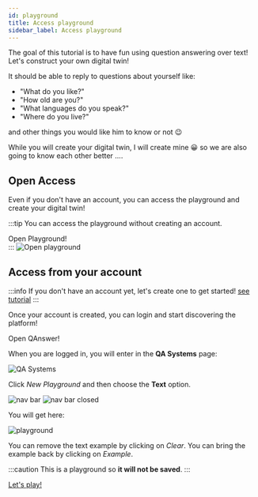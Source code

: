 ```yaml
---
id: playground
title: Access playground
sidebar_label: Access playground
---
```


The goal of this tutorial is to have fun using question answering over text! Let's construct your own digital twin!

It should be able to reply to questions about yourself like: 
* "What do you like?"
* "How old are you?"
* "What languages do you speak?"
* "Where do you live?"

and other things you would like him to know or not 😉

While you will create your digital twin, I will create mine 😀 so we are also going to know each other better ....


## Open Access
Even if you don't have an account, you can access the playground and create your digital twin!

:::tip
You can access the playground without creating an account.
<div style={{ display: 'flex', justifyContent: 'center', marginBottom: '20px' }}>
    <Link
        to='https://app.qanswer.ai/playground/text'
        className="button button--primary button--lg"
        style={{ textDecoration: 'none', backgroundColor: '#fff9', color: '#000', border: 'none' }}
    >
        Open Playground!
    </Link>
</div>
:::

<Image src='/img/screenshots/playground-text/open-playground.png' alt='Open playground'/>

## Access from your account

:::info
If you don't have an account yet, let's create one to get started! [see tutorial](/introduction/register-login)
:::

Once your account is created, you can login and start discovering the platform!

<div style={{ display: 'flex', justifyContent: 'center', marginBottom: '20px' }}>
    <Link
        to='https://app.qanswer.ai'
        className="button button--primary button--lg"
    >
        Open QAnswer!
    </Link>
</div>

When you are logged in, you will enter in the <b>QA Systems</b> page:

<Image src='/img/screenshots/qa-systems-empty.png' alt='QA Systems'/>

Click <i>New Playground</i> and then choose the **Text** option.

<div style={{ display: 'flex', alignItems: 'center', gap: '10px', marginBottom: '20px', justifyContent: 'center' }}>
    <img src='/img/screenshots/navbar-open-playground-text.png' alt='nav bar' style={{ height: '300px' }}/>
    <img src='/img/screenshots/navbar-closed-playground.png' alt='nav bar closed' style={{ height: '300px' }}/>
</div>

You will get here:

<Image src='/img/screenshots/playground-text/playground-text.png' alt='playground'/>

You can remove the text example by clicking on <i>Clear</i>. You can bring the example back by clicking on <i>Example</i>.

:::caution
This is a playground so **it will not be saved**.
:::

[Let's play!](try-it)

